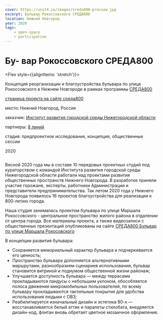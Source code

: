 ```yaml
---
cover: https://unit4.io/images/sreda800-preview.jpg
excerpt: Бульвар Рокоссовского СРЕДА800
location: Нижний Новгород
year: 2020
tags:
    - open-space
    - participation
--- 
```

# Бу- вар Рокоссовского СРЕДА800

<Flex style={{alignItems: 'stretch'}}>
<Flex col>

Концепция реорганизации и благоустройства бульвара по улице Рокоссовского в Нижнем Новгороде в рамках программы [СРЕДА800](https://sreda800.ru/)

<p style={{flex: '0 1 auto'}}>

[страница проекта на сайте среда800](https://sreda800.ru/bulvar_rokosovskogo/)
</p>
</Flex>

<div>
<p><BlackHighlight>место:</BlackHighlight> Нижний Новгород, Россия</p>

[]()<p><BlackHighlight>заказчик:</BlackHighlight> [Институт развития городской среды Нижегородской области](https://irgsno.ru/)</p>

[]()<p><BlackHighlight>партнеры:</BlackHighlight> [8 линий](http://llllllll.ru/)</p>

<p><BlackHighlight>стадия:</BlackHighlight> предпроектное исследование, концепция, общественные сессии</p>

2020
</div>
</Flex>

<Image src="/images/sreda800-preview.jpg" alt="" /> 

Весной 2020 года мы в составе 10 передовых проектных студий под кураторством с командой Института развития городской среды Нижегородской области работали над проектами развития общественных пространств Нижнего Новгорода. В разработке приняли участие горожане, эксперты, работники Администрации и представители предпринимательства.
Так летом 2020 года у Нижнего Новгорода появилось 16 проектов благоустройства для реализации к 800-летию города.

Наша студия занималась проектом бульвара по улице Маршала Рокоссовского - центральное пространство жилого района в отдалении от центра города. Все материалы проекта, а также видеозаписи с общественных презентаций опубликованы на сайте [СРЕДА800 Бульвар по улице Маршала Рокосовского](https://sreda800.ru/bulvar_rokosovskogo/)

В концепции развития бульвара:

- Сохраняется мемориальный характер бульвара и подчеркивается его ценность;
- Пространство бульвара дополняется альтернативными маршрутами, разнообразием сценариев использования, бульвар становится витриной и подиумом общественной жизни районаж;
- Улучшается доступность бульвара — между террасами прокладываются пандусы с небольшим уклоном, обособляется полоса движения микромобильных пользователей, по всему бульвару прокладываются тактильные покрытия для удобства использования людьми с ОВЗ;
- Реабилитируется изначальный дизайн  и эстетика 80-х — восстанавливается белый аттик и парапеты стилобата, внедряется дизайн-код, фонтан вновь обретает цветное мозаичное оформление.



